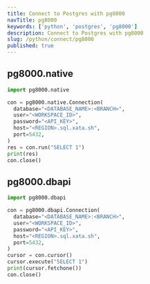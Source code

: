 ```yaml
---
title: Connect to Postgres with pg8000
navTitle: pg8000
keywords: ['python', 'postgres', 'pg8000']
description: Connect to Postgres with pg8000
slug: /python/connect/pg8000
published: true
---
```


## pg8000.native

```python
import pg8000.native

con = pg8000.native.Connection(
  database="<DATABASE_NAME>:<BRANCH>",
  user="<WORKSPACE_ID>",
  password="<API_KEY>",
  host="<REGION>.sql.xata.sh",
  port=5432,
)
res = con.run("SELECT 1")
print(res)
con.close()
```

## pg8000.dbapi

```python
import pg8000.dbapi

con = pg8000.dbapi.Connection(
  database="<DATABASE_NAME>:<BRANCH>",
  user="<WORKSPACE_ID>",
  password="<API_KEY>",
  host="<REGION>.sql.xata.sh",
  port=5432,
)
cursor = con.cursor()
cursor.execute("SELECT 1")
print(cursor.fetchone())
con.close()
```
